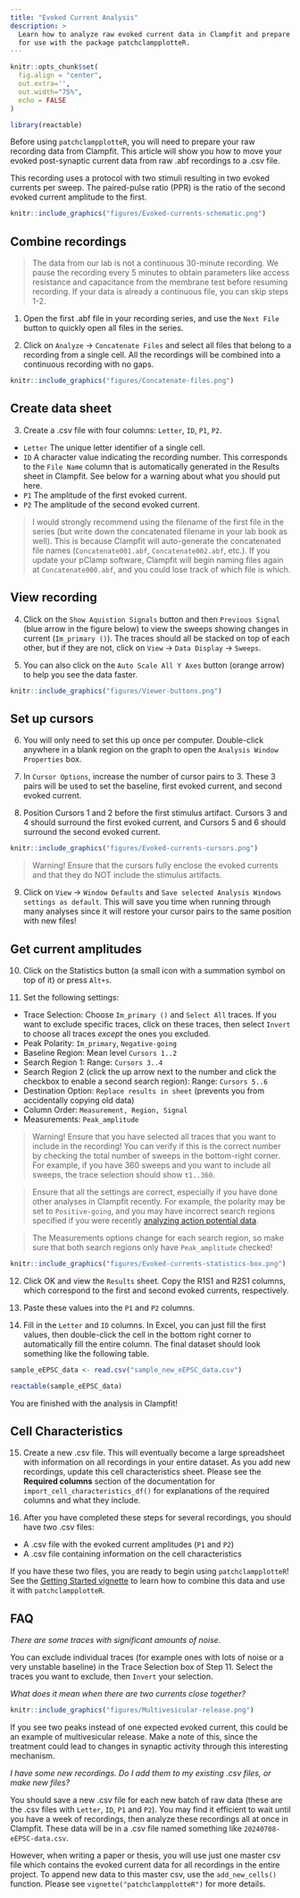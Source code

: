 ```yaml
---
title: "Evoked Current Analysis"
description: >
  Learn how to analyze raw evoked current data in Clampfit and prepare it
  for use with the package patchclampplotteR.
---
```


```r
knitr::opts_chunk$set(
  fig.align = "center",
  out.extra='',
  out.width="75%",
  echo = FALSE
)

library(reactable)
```

Before using `patchclampplotteR`, you will need to prepare your raw recording data from Clampfit. This article will show you how to move your evoked post-synaptic current data from raw .abf recordings to a .csv file.

This recording uses a protocol with two stimuli resulting in two evoked currents per sweep. The paired-pulse ratio (PPR) is the ratio of the second evoked current amplitude to the first.

```r
knitr::include_graphics("figures/Evoked-currents-schematic.png")
```

## Combine recordings

> The data from our lab is not a continuous 30-minute recording. We pause the recording every 5 minutes to obtain parameters like access resistance and capacitance from the membrane test before resuming recording. If your data is already a continuous file, you can skip steps 1-2.

1. Open the first .abf file in your recording series, and use the `Next File` button to quickly open all files in the series.

2. Click on `Analyze` -> `Concatenate Files` and select all files that belong to a recording from a single cell. All the recordings will be combined into a continuous recording with no gaps. 

```r
knitr::include_graphics("figures/Concatenate-files.png")
```

## Create data sheet

3. Create a .csv file with four columns: `Letter`, `ID`, `P1`, `P2`.

* `Letter` The unique letter identifier of a single cell.
* `ID` A character value indicating the recording number. This corresponds to the `File Name` column that is automatically generated in the Results sheet in Clampfit. See below for a warning about what you should put here.
* `P1` The amplitude of the first evoked current.
* `P2` The amplitude of the second evoked current.

> I would strongly recommend using the filename of the first file in the series (but write down the concatenated filename in your lab book as well). This is because Clampfit will auto-generate the concatenated file names (`Concatenate001.abf`, `Concatenate002.abf`, etc.). If you update your pClamp software, Clampfit will begin naming files again at `Concatenate000.abf`, and you could lose track of which file is which.

## View recording

4. Click on the `Show Aquistion Signals` button and then `Previous Signal` (blue arrow in the figure below) to view the sweeps showing changes in current (`Im_primary ()`). The traces should all be stacked on top of each other, but if they are not, click on `View` -> `Data Display` -> `Sweeps`.

5. You can also click on the `Auto Scale All Y Axes` button (orange arrow) to help you see the data faster.

```r
knitr::include_graphics("figures/Viewer-buttons.png")
```

## Set up cursors

6. You will only need to set this up once per computer. Double-click anywhere in a blank region on the graph to open the `Analysis Window Properties` box.

7. In `Cursor Options`, increase the number of cursor pairs to 3. These 3 pairs will be used to set the baseline, first evoked current, and second evoked current.

8. Position Cursors 1 and 2 before the first stimulus artifact. Cursors 3 and 4 should surround the first evoked current, and Cursors 5 and 6 should surround the second evoked current.

```r
knitr::include_graphics("figures/Evoked-currents-cursors.png")
```

> Warning! Ensure that the cursors fully enclose the evoked currents and that they do NOT include the stimulus artifacts. 

9. Click on `View` -> `Window Defaults` and `Save selected Analysis Windows settings as default`. This will save you time when running through many analyses since it will restore your cursor pairs to the same position with new files!

## Get current amplitudes

10. Click on the Statistics button (a small icon with a summation symbol on top
of it) or press `Alt+s`.

11. Set the following settings:

* Trace Selection: Choose `Im_primary ()` and `Select All` traces. If you want to exclude specific traces, click on these traces, then select `Invert` to choose all traces *except* the ones you excluded.
* Peak Polarity: `Im_primary`, `Negative-going`
* Baseline Region: Mean level `Cursors 1..2`
* Search Region 1: Range: `Cursors 3..4`
* Search Region 2 (click the up arrow next to the number and click the checkbox to enable a second search region): Range: `Cursors 5..6`
* Destination Option: `Replace results in sheet` (prevents you from accidentally copying old data)
* Column Order: `Measurement, Region, Signal`
* Measurements: `Peak_amplitude`

> Warning! Ensure that you have selected all traces that you want to include in the recording! You can verify if this is the correct number by checking the total number of sweeps in the bottom-right corner. For example, if you have 360 sweeps and you want to include all sweeps, the trace selection should show `t1..360`.

> Ensure that all the settings are correct, especially if you have done other analyses in Clampfit recently. For example, the polarity may be set to `Positive-going`, and you may have incorrect search regions specified if you were recently [analyzing action potential data](https://christelinda-laureijs.github.io/patchclampplotteR/articles/action-potential-analysis.html).

> The Measurements options change for each search region, so make sure that both search regions only have `Peak_amplitude` checked!

```r
knitr::include_graphics("figures/Evoked-currents-statistics-box.png")
```

12. Click OK and view the `Results` sheet. Copy the R1S1 and R2S1 columns, which correspond to the first and second evoked currents, respectively.

13. Paste these values into the `P1` and `P2` columns.

14. Fill in the `Letter` and `ID` columns. In Excel, you can just fill the first values, then double-click the cell in the bottom right corner to automatically fill the entire column. The final dataset should look something like the following table.

```r
sample_eEPSC_data <- read.csv("sample_new_eEPSC_data.csv")

reactable(sample_eEPSC_data)
```

You are finished with the analysis in Clampfit!

## Cell Characteristics

15. Create a new .csv file. This will eventually become a large spreadsheet with information on all recordings in your entire dataset. As you add new recordings, update this cell characteristics sheet. Please see the **Required columns** section of the documentation for `import_cell_characteristics_df()` for explanations of the required columns and what they include.

16. After you have completed these steps for several recordings, you should have two .csv files:

* A .csv file with the evoked current amplitudes (`P1` and `P2`)
* A .csv file containing information on the cell characteristics

If you have these two files, you are ready to begin using `patchclampplotteR`! See the [Getting Started vignette](https://christelinda-laureijs.github.io/patchclampplotteR/articles/patchclampplotteR.html) to learn how to combine this data and use it with `patchclampplotteR`.


## FAQ

*There are some traces with significant amounts of noise.*

You can exclude individual traces (for example ones with lots of noise or a very unstable baseline) in the Trace Selection box of Step 11. Select the traces you want to exclude, then `Invert` your selection.

*What does it mean when there are two currents close together?*

```r
knitr::include_graphics("figures/Multivesicular-release.png")
```

If you see two peaks instead of one expected evoked current, this could be an example of multivesicular release. Make a note of this, since the treatment could lead to changes in synaptic activity through this interesting mechanism.

*I have some new recordings. Do I add them to my existing .csv files, or make new files?*

You should save a new .csv file for each new batch of raw data (these are the .csv files with `Letter`, `ID`, `P1` and `P2`). You may find it efficient to wait until you have a week of recordings, then analyze these recordings all at once in Clampfit. These data will be in a .csv file named something like `20240708-eEPSC-data.csv`.

However, when writing a paper or thesis, you will use just one master csv file which contains the evoked current data for all recordings in the entire project. To append new data to this master csv, use the `add_new_cells()` function. Please see `vignette("patchclampplotteR")` for more details.

